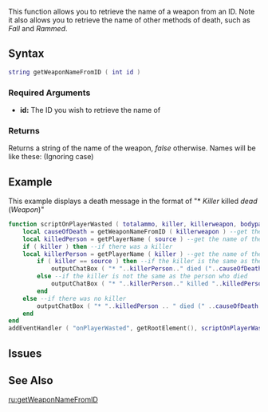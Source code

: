 
{{Server client function}}
This function allows you to retrieve the name of a weapon from an ID.  Note it also allows you to retrieve the name of other methods of death, such as ''Fall'' and ''Rammed''.

==Syntax== 
<syntaxhighlight lang="lua">
string getWeaponNameFromID ( int id )            
</syntaxhighlight> 

===Required Arguments=== 
*'''id:''' The ID you wish to retrieve the name of

===Returns===
Returns a string of the name of the weapon, ''false'' otherwise. Names will be like these: (Ignoring case)
{{All Weapon Types}}

==Example== 
<section name="Server" class="server" show="true">
This example displays a death message in the format of "* ''Killer'' killed ''dead'' (''Weapon'')"
<syntaxhighlight lang="lua">
function scriptOnPlayerWasted ( totalammo, killer, killerweapon, bodypart ) --when a player dies
	local causeOfDeath = getWeaponNameFromID ( killerweapon ) --get the name of 'killerweapon' and define it as 'causeOfDeath'
	local killedPerson = getPlayerName ( source ) --get the name of the player who died and define it as 'killedPerson'
	if ( killer ) then --if there was a killer
	local killerPerson = getPlayerName ( killer ) --get the name of the killer and define it as 'killerPerson'
		if ( killer == source ) then --if the killer is the same as the person who died i.e. he killed himself
			outputChatBox ( "* "..killerPerson.." died ("..causeOfDeath..")", getRootElement(), 255, 100, 100 ) --output in the chatbox that  he died and the method he died in the brackets
		else --if the killer is not the same as the person who died
			outputChatBox ( "* "..killerPerson.." killed "..killedPerson.." ("..causeOfDeath..")", getRootElement(), 255, 100, 100 ) --output in the chatbox that he was killed by the killer and the method in brackets
		end
	else --if there was no killer
		outputChatBox ( "* "..killedPerson .. " died (" ..causeOfDeath..")", getRootElement(), 255, 100, 100 ) --output in the chatbox that the person died and how he died
	end
end
addEventHandler ( "onPlayerWasted", getRootElement(), scriptOnPlayerWasted ) --add an event handler for onPlayerWasted
</syntaxhighlight>
</section>

== Issues ==
{{Issues|
{{Issue|7968|getWeaponNameFromID() returns duplicate ID's for 10/11 and 12/13}}
}}

==See Also==
{{Weapon functions}}
[[/ru:getWeaponNameFromID.md|ru:getWeaponNameFromID]]